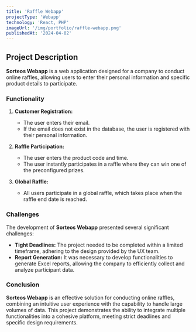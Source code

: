 ```yaml
---
title: 'Raffle Webapp'
projectType: 'Webapp'
technology: 'React, PHP'
imageUrl: '/img/portfolio/raffle-webapp.png'
publishedAt: '2024-04-02'
---
```

## Project Description

**Sorteos Webapp** is a web application designed for a company to conduct online raffles, allowing users to enter their personal information and specific product details to participate.

### Functionality

1. **Customer Registration:**
   - The user enters their email.
   - If the email does not exist in the database, the user is registered with their personal information.

2. **Raffle Participation:**
   - The user enters the product code and time.
   - The user instantly participates in a raffle where they can win one of the preconfigured prizes.

3. **Global Raffle:**
   - All users participate in a global raffle, which takes place when the raffle end date is reached.

### Challenges

The development of **Sorteos Webapp** presented several significant challenges:

- **Tight Deadlines:** The project needed to be completed within a limited timeframe, adhering to the design provided by the UX team.
- **Report Generation:** It was necessary to develop functionalities to generate Excel reports, allowing the company to efficiently collect and analyze participant data.

### Conclusion

**Sorteos Webapp** is an effective solution for conducting online raffles, combining an intuitive user experience with the capability to handle large volumes of data. This project demonstrates the ability to integrate multiple functionalities into a cohesive platform, meeting strict deadlines and specific design requirements.
